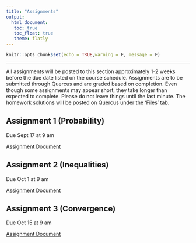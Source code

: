 ```yaml
---
title: "Assignments"
output: 
  html_document:
   toc: true
   toc_float: true
   theme: flatly
---
```


```r
knitr::opts_chunk$set(echo = TRUE,warning = F, message = F)
```
******

All assignments will be posted to this section approximately 1-2 weeks before the due date listed on the course schedule.  Assignments are to be submitted through Quercus and are graded based on completion.  Even though some assignments may appear short, they take longer than expected to complete. Please do not leave things until the last minute.  The homework solutions will be posted on Quercus under the 'Files' tab.


## Assignment 1 (Probability)

Due Sept 17 at 9 am

[Assignment Document](https://drive.google.com/file/d/1XiNdzEQj4L4BDVLisfCR0taQOMkQdRva/view?usp=sharing)

## Assignment 2 (Inequalities)

Due Oct 1 at 9 am

[Assignment Document](https://drive.google.com/file/d/11KYaEXZUnHQ_abvjS38nnzoSnImsTxUj/view?usp=sharing)

## Assignment 3 (Convergence)

Due Oct 15 at 9 am

[Assignment Document](https://drive.google.com/file/d/1t_kVZZvX6CMot5LPRKd1AvK1Gx8mnEOi/view?usp=sharing)




